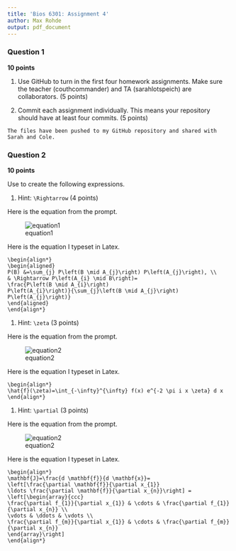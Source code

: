 ```yaml
---
title: 'Bios 6301: Assignment 4'
author: Max Rohde
output: pdf_document
---
```


### Question 1 ###

**10 points**

1. Use GitHub to turn in the first four homework assignments. Make sure the teacher (couthcommander) and TA (sarahlotspeich) are collaborators. (5 points)

1. Commit each assignment individually.  This means your repository should have at least four commits. (5 points)

```
The files have been pushed to my GitHub repository and shared with Sarah and Cole.
```

### Question 2 ###

**10 points**

Use \LaTeX to create the following expressions.

1. Hint: `\Rightarrow` (4 points)

Here is the equation from the prompt.

![equation1](eq1.png)

Here is the equation I typeset in Latex.
```
\begin{align*}
\begin{aligned}
P(B) &=\sum_{j} P\left(B \mid A_{j}\right) P\left(A_{j}\right), \\
& \Rightarrow P\left(A_{i} \mid B\right)=
\frac{P\left(B \mid A_{i}\right)
P\left(A_{i}\right)}{\sum_{j}\left(B \mid A_{j}\right)
P\left(A_{j}\right)}
\end{aligned}
\end{align*}
```
\begin{align*}
\begin{aligned}
P(B) &=\sum_{j} P\left(B \mid A_{j}\right) P\left(A_{j}\right), \\
& \Rightarrow P\left(A_{i} \mid B\right)=\frac{P\left(B \mid A_{i}\right) P\left(A_{i}\right)}{\sum_{j}\left(B \mid A_{j}\right) P\left(A_{j}\right)}
\end{aligned}
\end{align*}

1. Hint: `\zeta` (3 points)

Here is the equation from the prompt.

![equation2](eq2.png)

Here is the equation I typeset in Latex.
```
\begin{align*}
\hat{f}(\zeta)=\int_{-\infty}^{\infty} f(x) e^{-2 \pi i x \zeta} d x
\end{align*}
```
\begin{align*}
\hat{f}(\zeta)=\int_{-\infty}^{\infty} f(x) e^{-2 \pi i x \zeta} d x
\end{align*}


1. Hint: `\partial` (3 points)

Here is the equation from the prompt.

![equation2](eq3.png)

Here is the equation I typeset in Latex.
```
\begin{align*}
\mathbf{J}=\frac{d \mathbf{f}}{d \mathbf{x}}=
\left[\frac{\partial \mathbf{f}}{\partial x_{1}}
\ldots \frac{\partial \mathbf{f}}{\partial x_{n}}\right] =
\left[\begin{array}{ccc}
\frac{\partial f_{1}}{\partial x_{1}} & \cdots & \frac{\partial f_{1}}{\partial x_{n}} \\
\vdots & \ddots & \vdots \\
\frac{\partial f_{m}}{\partial x_{1}} & \cdots & \frac{\partial f_{m}}{\partial x_{n}}
\end{array}\right]
\end{align*}
```
\begin{align*}
\mathbf{J}=\frac{d \mathbf{f}}{d \mathbf{x}}=\left[\frac{\partial \mathbf{f}}{\partial x_{1}} \ldots \frac{\partial \mathbf{f}}{\partial x_{n}}\right] = 
\left[\begin{array}{ccc}
\frac{\partial f_{1}}{\partial x_{1}} & \cdots & \frac{\partial f_{1}}{\partial x_{n}} \\
\vdots & \ddots & \vdots \\
\frac{\partial f_{m}}{\partial x_{1}} & \cdots & \frac{\partial f_{m}}{\partial x_{n}}
\end{array}\right]
\end{align*}
    

